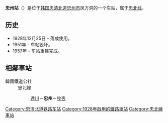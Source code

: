 {{朝鮮半島車站資訊
|公司色 = #0066b3
|文字色 = 
|站名 = 忠州站<br />{{lang|en|Chungju}}
|圖片 =Chungju Station.JPG
|pxl = 
|圖片說明 =车站站舍
|所屬路線 = [[忠北线|忠北线]]
|車站編號 = 
|前一站 = [[达川站|达川]]
|前一站距離 =3.8
|後一站距離 =5.6
|後一站 = [[牧杏站|牧杏]]
|距離 = 82.7
|起點站 = [[鸟致院站|鸟致院]]
|諺文 = 충주역
|朝鮮漢字 = 忠州驛
|文觀部式 =Chungju-yeok 
|馬-賴式 =Ch'ungju-yŏk
|副站名 = 
|停站路線數 = 
|所屬公司 = [[韩国铁道公社|韩国铁道公社]]
|所在地 =[[忠清北道|忠清北道]][[忠州市|忠州市]]凤方洞409
|車站構造 = 地面车站
|月台配置 = 2面4线
|啟用年月日 =1928年12月25日 
|廢站年月日 = 
|上下車人次 =
|統計年度 =
|轉車 = 
|備註 = 
|全寬備註 = 
}}

'''忠州站'''（{{kor|諺=충주역|漢=忠州驛|羅=Chungju yeok|f=y}}）是位于[[韩国|韩国]][[忠清北道|忠清北道]][[忠州市|忠州市]]凤方洞的一个车站，属于[[忠北线|忠北线]]。

== 历史 ==
*1928年12月25日 - 落成使用。
*1951年 - 车站毁坏。
*1957年 - 车站重建完成。

== 相鄰車站 ==
;韓國鐵道公社
:忠北線
::[[達川站|達川]]－'''忠州'''－[[牧杏站|牧杏]]

{{忠北线}}
{{中部内陆线}}
{{无穷花号}}
{{鐵路車站小作品}}

{{Commonscat|Chungju Station}}
{{DEFAULTSORT:Chungju-yeok}}
[[Category:忠清北道铁路车站|Category:忠清北道铁路车站]]
[[Category:1928年啟用的鐵路車站|Category:1928年啟用的鐵路車站]]
[[Category:忠北線車站|Category:忠北線車站]]